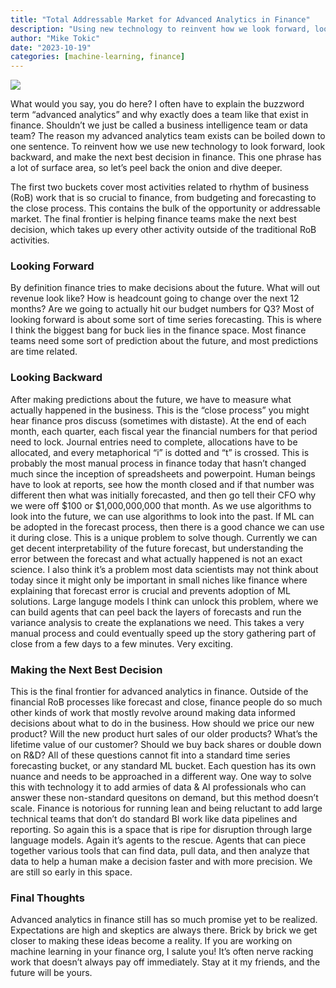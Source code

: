 ```yaml
---
title: "Total Addressable Market for Advanced Analytics in Finance"
description: "Using new technology to reinvent how we look forward, look backward, and make the next best decision in finance"
author: "Mike Tokic"
date: "2023-10-19"
categories: [machine-learning, finance]
---
```


![](https://thumbs.dreamstime.com/b/conceptual-business-illustration-words-total-addressabl-addressable-market-110227412.jpg)

What would you say, you do here? I often have to explain the buzzword term "advanced analytics" and why exactly does a team like that exist in finance. Shouldn't we just be called a business intelligence team or data team? The reason my advanced analytics team exists can be boiled down to one sentence. To reinvent how we use new technology to look forward, look backward, and make the next best decision in finance. This one phrase has a lot of surface area, so let's peel back the onion and dive deeper.

The first two buckets cover most activities related to rhythm of business (RoB) work that is so crucial to finance, from budgeting and forecasting to the close process. This contains the bulk of the opportunity or addressable market. The final frontier is helping finance teams make the next best decision, which takes up every other activity outside of the traditional RoB activities. 

### Looking Forward

By definition finance tries to make decisions about the future. What will out revenue look like? How is headcount going to change over the next 12 months? Are we going to actually hit our budget numbers for Q3? Most of looking forward is about some sort of time series forecasting. This is where I think the biggest bang for buck lies in the finance space. Most finance teams need some sort of prediction about the future, and most predictions are time related. 

### Looking Backward

After making predictions about the future, we have to measure what actually happened in the business. This is the "close process" you might hear finance pros discuss (sometimes with distaste). At the end of each month, each quarter, each fiscal year the financial numbers for that period need to lock. Journal entries need to complete, allocations have to be allocated, and every metaphorical "i" is dotted and "t" is crossed. This is probably the most manual process in finance today that hasn't changed much since the inception of spreadsheets and powerpoint. Human beings have to look at reports, see how the month closed and if that number was different then what was initially forecasted, and then go tell their CFO why we were off $100 or $1,000,000,000 that month. As we use algorithms to look into the future, we can use algorithms to look into the past. If ML can be adopted in the forecast process, then there is a good chance we can use it during close. This is a unique problem to solve though. Currently we can get decent interpretability of the future forecast, but understanding the error between the forecast and what actually happened is not an exact science. I also think it's a problem most data scientists may not think about today since it might only be important in small niches like finance where explaining that forecast error is crucial and prevents adoption of ML solutions. Large languge models I think can unlock this problem, where we can build agents that can peel back the layers of forecasts and run the variance analysis to create the explanations we need. This takes a very manual process and could eventually speed up the story gathering part of close from a few days to a few minutes. Very exciting. 

### Making the Next Best Decision

This is the final frontier for advanced analytics in finance. Outside of the financial RoB processes like forecast and close, finance people do so much other kinds of work that mostly revolve around making data informed decisions about what to do in the business. How should we price our new product? Will the new product hurt sales of our older products? What's the lifetime value of our customer? Should we buy back shares or double down on R&D? All of these questions cannot fit into a standard time series forecasting bucket, or any standard ML bucket. Each question has its own nuance and needs to be approached in a different way. One way to solve this with technology it to add armies of data & AI professionals who can answer these non-standard quesitons on demand, but this method doesn't scale. Finance is notorious for running lean and being reluctant to add large technical teams that don't do standard BI work like data pipelines and reporting. So again this is a space that is ripe for disruption through large language models. Again it's agents to the rescue. Agents that can piece together various tools that can find data, pull data, and then analyze that data to help a human make a decision faster and with more precision. We are still so early in this space. 

### Final Thoughts

Advanced analytics in finance still has so much promise yet to be realized. Expectations are high and skeptics are always there. Brick by brick we get closer to making these ideas become a reality. If you are working on machine learning in your finance org, I salute you! It's often nerve racking work that doesn't always pay off immediately. Stay at it my friends, and the future will be yours. 